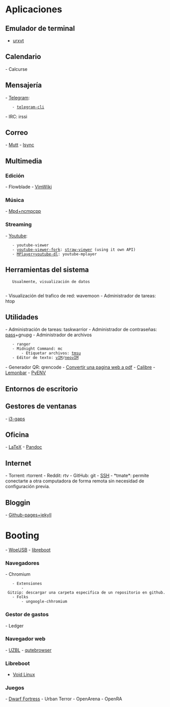 =Aplicaciones=

== Emulador de terminal ==

* [[urxvt]]

==Calendario==

- Calcurse

==Mensajería==

- [[tg|Telegram]]:
	- [[telegram-cli]]
- IRC: irssi

==Correo==

- [[mutt|Mutt]]
- [[Isync]]

==Multimedia==

===Edición===

- Flowblade
- [[VimWiki]]

=== Música===

- [[mpd+ncmpcpp|Mpd+ncmpcpp]]

===Streaming===

- [[streaming|Youtube]]: 
	- youtube-viewer
	- [[youtube-viewer-fork]]: [[youtube-viewer-fork|straw-viewer]] (using it own API)
	- [[MPlayer+youtube-dl]]: youtube-mplayer

==Herramientas del sistema==

    Usualmente, visualización de datos
    
- Visualización del trafico de red: wavemoon
- Administrador de tareas: htop

==Utilidades==

- Administración de tareas: taskwarrior
- Administrador de contraseñas: [[pass]]+gnupg
- Administrador de archivos
	- ranger
	- Midnight Command: mc
		- Etiquetar archivos: [[tricks|tmsu]]
	- Editor de texto: [[vim|vIM]]/[[neovIM]]
- Generador QR: qrencode
- [[tricks|Convertir una pagina web a pdf]]
- [[tricks|Calibre]]
- [[lemonbar|Lemonbar]]
- [[PyENV]]

==Entornos de escritorio==
==Gestores de ventanas==

- [[i3-gaps|i3-gaps]]

==Oficina==

- [[lxt|LaTeX]]
- [[pandoc|Pandoc]]

==Internet==

- Torrent: rtorrent
- Reddit: rtv
- GitHub: git
- [[ssh|SSH]]
- *tmate*: permite conectarte a otra computadora de forma remota sin necesidad de configuración previa.

== Bloggin ==

- [[jekyll|Github-pages+jekyll]]

= Booting =

- [[WoeUSB]]
- [[libreboot]]

===Navegadores===

- Chromium
	- Extensiones
		- Gitzip: descargar una carpeta especifica de un repositorio en github.
	- Folks
		- ungoogle-chhromium

=== Gestor de gastos ===
- Ledger

===Navegador web===
- [[dotfiles|UZBL]]
- [[qutebrowser]]

=== Libreboot ===

* [[VoidLinux|Void Linux]]

=== Juegos ===

- [[df|Dwarf Fortress]]
- Urban Terror
- OpenArena
- OpenRA
